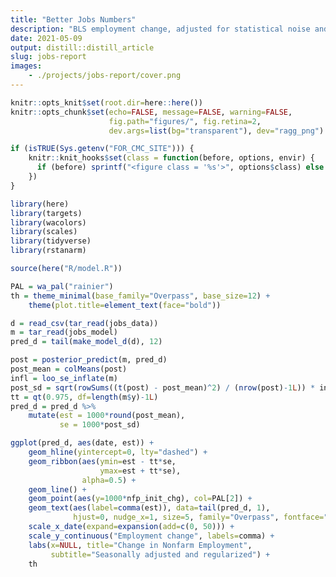 ```yaml
---
title: "Better Jobs Numbers"
description: "BLS employment change, adjusted for statistical noise and more data sources."
date: 2021-05-09
output: distill::distill_article
slug: jobs-report
images:
    - ./projects/jobs-report/cover.png
---
```


```r
knitr::opts_knit$set(root.dir=here::here())
knitr::opts_chunk$set(echo=FALSE, message=FALSE, warning=FALSE,
                      fig.path="figures/", fig.retina=2,
                      dev.args=list(bg="transparent"), dev="ragg_png")

if (isTRUE(Sys.getenv("FOR_CMC_SITE"))) {
    knitr::knit_hooks$set(class = function(before, options, envir) {
      if (before) sprintf("<figure class = '%s'>", options$class) else "</figure>"
    })
}
```


```r
library(here)
library(targets)
library(wacolors)
library(scales)
library(tidyverse)
library(rstanarm)

source(here("R/model.R"))

PAL = wa_pal("rainier")
th = theme_minimal(base_family="Overpass", base_size=12) +
    theme(plot.title=element_text(face="bold"))
```

```r
d = read_csv(tar_read(jobs_data)) 
m = tar_read(jobs_model)
pred_d = tail(make_model_d(d), 12)

post = posterior_predict(m, pred_d)
post_mean = colMeans(post)
infl = loo_se_inflate(m)
post_sd = sqrt(rowSums((t(post) - post_mean)^2) / (nrow(post)-1L)) * infl
tt = qt(0.975, df=length(m$y)-1L)
pred_d = pred_d %>%
    mutate(est = 1000*round(post_mean),
           se = 1000*post_sd) 

ggplot(pred_d, aes(date, est)) +
    geom_hline(yintercept=0, lty="dashed") +
    geom_ribbon(aes(ymin=est - tt*se,
                    ymax=est + tt*se),
                alpha=0.5) +
    geom_line() +
    geom_point(aes(y=1000*nfp_init_chg), col=PAL[2]) +
    geom_text(aes(label=comma(est)), data=tail(pred_d, 1),
              hjust=0, nudge_x=1, size=5, family="Overpass", fontface="bold") +
    scale_x_date(expand=expansion(add=c(0, 50))) +
    scale_y_continuous("Employment change", labels=comma) +
    labs(x=NULL, title="Change in Nonfarm Employment",
         subtitle="Seasonally adjusted and regularized") +
    th
```


